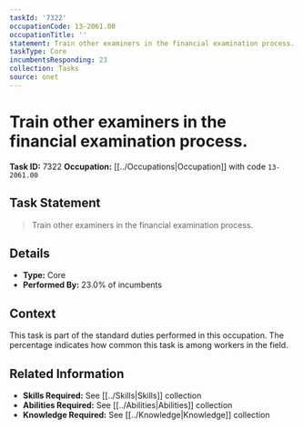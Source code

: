 ```yaml
---
taskId: '7322'
occupationCode: 13-2061.00
occupationTitle: ''
statement: Train other examiners in the financial examination process.
taskType: Core
incumbentsResponding: 23
collection: Tasks
source: onet
---
```

# Train other examiners in the financial examination process.

**Task ID:** 7322
**Occupation:** [[../Occupations|Occupation]] with code `13-2061.00`

## Task Statement

> Train other examiners in the financial examination process.

## Details

- **Type:** Core
- **Performed By:** 23.0% of incumbents

## Context

This task is part of the standard duties performed in this occupation. The percentage indicates how common this task is among workers in the field.

## Related Information

- **Skills Required:** See [[../Skills|Skills]] collection
- **Abilities Required:** See [[../Abilities|Abilities]] collection
- **Knowledge Required:** See [[../Knowledge|Knowledge]] collection
